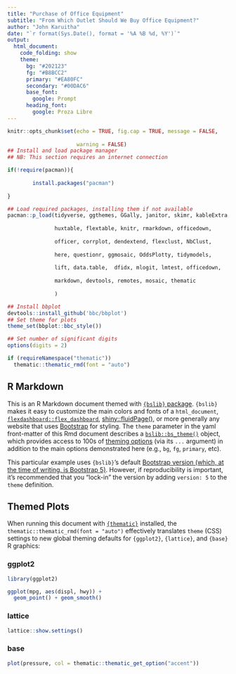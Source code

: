 ```yaml
---
title: "Purchase of Office Equipment"
subtitle: "From Which Outlet Should We Buy Office Equipment?"
author: "John Karuitha"
date: "`r format(Sys.Date(), format = '%A %B %d, %Y')`"
output: 
  html_document:
    code_folding: show
    theme:
      bg: "#202123"
      fg: "#B8BCC2"
      primary: "#EA80FC"
      secondary: "#00DAC6"
      base_font:
        google: Prompt
      heading_font:
        google: Proza Libre
---
```


```r

knitr::opts_chunk$set(echo = TRUE, fig.cap = TRUE, message = FALSE, 
                      
                      warning = FALSE)
## Install and load package manager
## NB: This section requires an internet connection

if(!require(pacman)){
        
        install.packages("pacman")
        
}

## Load required packages, installing them if not available
pacman::p_load(tidyverse, ggthemes, GGally, janitor, skimr, kableExtra, 
               
               huxtable, flextable, knitr, rmarkdown, officedown, 
               
               officer, corrplot, dendextend, flexclust, NbClust,
               
               here, questionr, ggmosaic, OddsPlotty, tidymodels,
               
               lift, data.table,  dfidx, mlogit, lmtest, officedown,
               
               markdown, devtools, remotes, mosaic, thematic
               
               )

## Install bbplot
devtools::install_github('bbc/bbplot')
## Set theme for plots
theme_set(bbplot::bbc_style())

## Set number of significant digits
options(digits = 2)

if (requireNamespace("thematic")) 
  thematic::thematic_rmd(font = "auto")
```

## R Markdown

This is an R Markdown document themed with [`{bslib}` package](https://rstudio.github.io/bslib/). `{bslib}` makes it easy to customize the main colors and fonts of a `html_document`, [`flexdashboard::flex_dashboard`](https://flexdashboard-pkg.netlify.app/articles/articles/theme.html), [shiny::fluidPage()](https://shiny.rstudio.com/reference/shiny/latest/fluidPage.html), or more generally any website that uses [Bootstrap](https://getbootstrap.com/) for styling. The `theme` parameter in the yaml front-matter of this Rmd document describes a [`bslib::bs_theme()`](https://rstudio.github.io/bslib/reference/bs_theme.html) object, which provides access to 100s of [theming options](https://rstudio.github.io/bslib/articles/bs5-variables.html) (via its `...` argument) in addition to the main options demonstrated here (e.g., `bg`, `fg`, `primary`, etc).

This particular example uses `{bslib}`'s default [Bootstrap version (which, at the time of writing, is Bootstrap 5)](https://rstudio.github.io/bslib/articles/bslib.html#versions). However, if reproducibility is important, it's recommended that you "lock-in" the version by adding `version: 5` to the `theme` definition.

## Themed Plots {.tabset .tabset-pills}

When running this document with [`{thematic}`](https://rstudio.github.io/thematic/) installed, the `thematic::thematic_rmd(font = "auto")` effectively translates `theme` (CSS) settings to new global theming defaults for `{ggplot2}`, `{lattice}`, and `{base}` R graphics:

### ggplot2

```r
library(ggplot2)

ggplot(mpg, aes(displ, hwy)) +
  geom_point() + geom_smooth()
```

### lattice

```r
lattice::show.settings()
```

### base

```r
plot(pressure, col = thematic::thematic_get_option("accent"))
```
